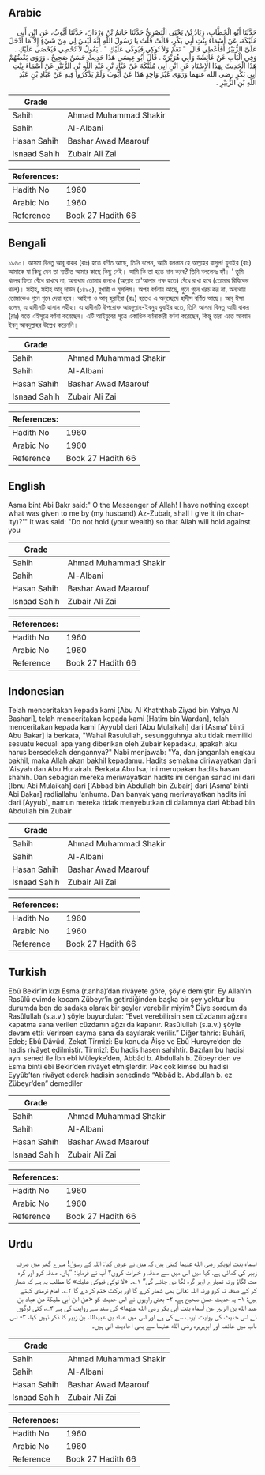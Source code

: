 ## Arabic


<div dir="rtl" lang="ar" style={{fontSize:'larger',backgroundColor:'#f8f9fa',padding:20}}>
حَدَّثَنَا أَبُو الْخَطَّابِ، زِيَادُ بْنُ يَحْيَى الْبَصْرِيُّ حَدَّثَنَا حَاتِمُ بْنُ وَرْدَانَ، حَدَّثَنَا أَيُّوبُ، عَنِ ابْنِ أَبِي مُلَيْكَةَ، عَنْ أَسْمَاءَ بِنْتِ أَبِي بَكْرٍ، قَالَتْ قُلْتُ يَا رَسُولَ اللَّهِ إِنَّهُ لَيْسَ لِي مِنْ شَيْءٍ إِلاَّ مَا أَدْخَلَ عَلَىَّ الزُّبَيْرُ أَفَأُعْطِي قَالَ ‏ "‏ نَعَمْ وَلاَ تُوكِي فَيُوكَى عَلَيْكِ ‏"‏ ‏.‏ يَقُولُ لاَ تُحْصِي فَيُحْصَى عَلَيْكِ ‏.‏ وَفِي الْبَابِ عَنْ عَائِشَةَ وَأَبِي هُرَيْرَةَ ‏.‏ قَالَ أَبُو عِيسَى هَذَا حَدِيثٌ حَسَنٌ صَحِيحٌ ‏.‏ وَرَوَى بَعْضُهُمْ هَذَا الْحَدِيثَ بِهَذَا الإِسْنَادِ عَنِ ابْنِ أَبِي مُلَيْكَةَ عَنْ عَبَّادِ بْنِ عَبْدِ اللَّهِ بْنِ الزُّبَيْرِ عَنْ أَسْمَاءَ بِنْتِ أَبِي بَكْرٍ رضى الله عنهما وَرَوَى غَيْرُ وَاحِدٍ هَذَا عَنْ أَيُّوبَ وَلَمْ يَذْكُرُوا فِيهِ عَنْ عَبَّادِ بْنِ عَبْدِ اللَّهِ بْنِ الزُّبَيْرِ ‏.‏
</div>
<div style={{backgroundColor:'#f8f9fa',padding:20, marginBottom: 10}}><table> <thead> <tr> <th>Grade</th> <th></th> </tr> </thead> <tbody> <tr><td>Sahih</td><td>Ahmad Muhammad Shakir</td></tr><tr><td>Sahih</td><td>Al-Albani</td></tr><tr><td>Hasan Sahih</td><td>Bashar Awad Maarouf</td></tr><tr><td>Isnaad Sahih</td><td>Zubair Ali Zai</td></tr></tbody></table><table> <thead> <tr> <th>References:</th> <th></th> </tr> </thead> <tbody><tr><td>Hadith No</td><td>1960</td></tr><tr><td>Arabic No</td><td>1960</td></tr><tr><td>Reference</td><td>Book 27 Hadith 66</td></tr></tbody></table></div>

## Bengali


<div dir="ltr" lang="bn" style={{fontSize:'larger',backgroundColor:'#f8f9fa',padding:20}}>
১৯৬০। আসমা বিনতু আবূ বাকর (রাঃ) হতে বর্ণিত আছে, তিনি বলেন, আমি বললাম হে আল্লাহর রাসুল! যুবাইর (রাঃ) আমাকে যা কিছু দেন তা ব্যতীত আমার কাছে কিছু নেই। আমি কি তা হতে দান করব? তিনি বললেনঃ হ্যাঁ। ’ তুমি থলের ফিতা বেঁধে রাখবে না, অন্যথায় তোমার জন্যও (আল্লাহ তা'আলার পক্ষ হতে) বেঁধে রাখা হবে (তোমার রিযিকের থলে)। সহীহ, সহীহ আবূ দাউদ (১৪৯০), বুখারী ও মুসলিম। অপর বর্ণনায় আছে, গুনে গুনে খরচ কর না, অন্যথায় তোমাকেও গুনে গুনে দেয়া হবে। আইশা ও আবূ হুরাইরা (রাঃ) হতেও এ অনুচ্ছেদে হাদীস বর্ণিত আছে। আবূ ঈসা বলেন, এ হাদীসটি হাসান সহীহ। এ হাদীসটি উপরোক্ত আবদুল্লাহ-ইবনুয যুবাইর হতে, তিনি আসমা বিনতু আবী বাকর (রাঃ) হতে এইসূত্রে বর্ণনা করেছেন। এটি আইয়ুবের সূত্রে একাধিক বর্ণনাকারী বর্ণনা করেছেন, কিন্তু তারা এতে আব্বাদ ইবনু আবদুল্লাহর উল্লেখ করেননি।
</div>
<div style={{backgroundColor:'#f8f9fa',padding:20, marginBottom: 10}}><table> <thead> <tr> <th>Grade</th> <th></th> </tr> </thead> <tbody> <tr><td>Sahih</td><td>Ahmad Muhammad Shakir</td></tr><tr><td>Sahih</td><td>Al-Albani</td></tr><tr><td>Hasan Sahih</td><td>Bashar Awad Maarouf</td></tr><tr><td>Isnaad Sahih</td><td>Zubair Ali Zai</td></tr></tbody></table><table> <thead> <tr> <th>References:</th> <th></th> </tr> </thead> <tbody><tr><td>Hadith No</td><td>1960</td></tr><tr><td>Arabic No</td><td>1960</td></tr><tr><td>Reference</td><td>Book 27 Hadith 66</td></tr></tbody></table></div>

## English


<div dir="ltr" lang="en" style={{fontSize:'larger',backgroundColor:'#f8f9fa',padding:20}}>
Asma bint Abi Bakr said:" O the Messenger of Allah! I have nothing except what was given to me by (my husband) Az-Zubair, shall I give it (in charity)?'" It was said: "Do not hold (your wealth) so that Allah will hold against you
</div>
<div style={{backgroundColor:'#f8f9fa',padding:20, marginBottom: 10}}><table> <thead> <tr> <th>Grade</th> <th></th> </tr> </thead> <tbody> <tr><td>Sahih</td><td>Ahmad Muhammad Shakir</td></tr><tr><td>Sahih</td><td>Al-Albani</td></tr><tr><td>Hasan Sahih</td><td>Bashar Awad Maarouf</td></tr><tr><td>Isnaad Sahih</td><td>Zubair Ali Zai</td></tr></tbody></table><table> <thead> <tr> <th>References:</th> <th></th> </tr> </thead> <tbody><tr><td>Hadith No</td><td>1960</td></tr><tr><td>Arabic No</td><td>1960</td></tr><tr><td>Reference</td><td>Book 27 Hadith 66</td></tr></tbody></table></div>

## Indonesian


<div dir="ltr" lang="id" style={{fontSize:'larger',backgroundColor:'#f8f9fa',padding:20}}>
Telah menceritakan kepada kami [Abu Al Khaththab Ziyad bin Yahya Al Bashari], telah menceritakan kepada kami [Hatim bin Wardan], telah menceritakan kepada kami [Ayyub] dari [Abu Mulaikah] dari [Asma' binti Abu Bakar] ia berkata, "Wahai Rasulullah, sesungguhnya aku tidak memiliki sesuatu kecuali apa yang diberikan oleh Zubair kepadaku, apakah aku harus bersedekah dengannya?" Nabi menjawab: "Ya, dan janganlah engkau bakhil, maka Allah akan bakhil kepadamu. Hadits semakna diriwayatkan dari 'Aisyah dan Abu Hurairah. Berkata Abu Isa; Ini merupakan hadits hasan shahih. Dan sebagian mereka meriwayatkan hadits ini dengan sanad ini dari [Ibnu Abi Mulaikah] dari ['Abbad bin Abdullah bin Zubair] dari [Asma' binti Abi Bakar] radliallahu 'anhuma. Dan banyak yang meriwayatkan hadits ini dari [Ayyub], namun mereka tidak menyebutkan di dalamnya dari Abbad bin Abdullah bin Zubair
</div>
<div style={{backgroundColor:'#f8f9fa',padding:20, marginBottom: 10}}><table> <thead> <tr> <th>Grade</th> <th></th> </tr> </thead> <tbody> <tr><td>Sahih</td><td>Ahmad Muhammad Shakir</td></tr><tr><td>Sahih</td><td>Al-Albani</td></tr><tr><td>Hasan Sahih</td><td>Bashar Awad Maarouf</td></tr><tr><td>Isnaad Sahih</td><td>Zubair Ali Zai</td></tr></tbody></table><table> <thead> <tr> <th>References:</th> <th></th> </tr> </thead> <tbody><tr><td>Hadith No</td><td>1960</td></tr><tr><td>Arabic No</td><td>1960</td></tr><tr><td>Reference</td><td>Book 27 Hadith 66</td></tr></tbody></table></div>

## Turkish


<div dir="ltr" lang="tr" style={{fontSize:'larger',backgroundColor:'#f8f9fa',padding:20}}>
Ebû Bekir’in kızı Esma (r.anha)’dan rivâyete göre, şöyle demiştir: Ey Allah’ın Rasûlü evimde kocam Zübeyr’in getirdiğinden başka bir şey yoktur bu durumda ben de sadaka olarak bir şeyler verebilir miyim? Diye sordum da Rasûlullah (s.a.v.) şöyle buyurdular: “Evet verebilirsin sen cüzdanın ağzını kapatma sana verilen cüzdanın ağzı da kapanır. Rasûlullah (s.a.v.) şöyle devam etti: Verirsen sayma sana da sayılarak verilir.” Diğer tahric: Buhârî, Edeb; Ebû Dâvûd, Zekat Tirmizî: Bu konuda Âişe ve Ebû Hureyre’den de hadis rivâyet edilmiştir. Tirmizî: Bu hadis hasen sahihtir. Bazıları bu hadisi aynı sened ile İbn ebî Müleyke’den, Abbâd b. Abdullah b. Zübeyr’den ve Esma binti ebî Bekir’den rivâyet etmişlerdir. Pek çok kimse bu hadisi Eyyûb’tan rivâyet ederek hadisin senedinde “Abbâd b. Abdullah b. ez Zübeyr’den” demediler
</div>
<div style={{backgroundColor:'#f8f9fa',padding:20, marginBottom: 10}}><table> <thead> <tr> <th>Grade</th> <th></th> </tr> </thead> <tbody> <tr><td>Sahih</td><td>Ahmad Muhammad Shakir</td></tr><tr><td>Sahih</td><td>Al-Albani</td></tr><tr><td>Hasan Sahih</td><td>Bashar Awad Maarouf</td></tr><tr><td>Isnaad Sahih</td><td>Zubair Ali Zai</td></tr></tbody></table><table> <thead> <tr> <th>References:</th> <th></th> </tr> </thead> <tbody><tr><td>Hadith No</td><td>1960</td></tr><tr><td>Arabic No</td><td>1960</td></tr><tr><td>Reference</td><td>Book 27 Hadith 66</td></tr></tbody></table></div>

## Urdu


<div dir="rtl" lang="ur" style={{fontSize:'larger',backgroundColor:'#f8f9fa',padding:20}}>
اسماء بنت ابوبکر رضی الله عنہما کہتی ہیں کہ میں نے عرض کیا: اللہ کے رسول! میرے گھر میں صرف زبیر کی کمائی ہے، کیا میں اس میں سے صدقہ و خیرات کروں؟ آپ نے فرمایا: ”ہاں، صدقہ کرو اور گرہ مت لگاؤ ورنہ تمہارے اوپر گرہ لگا دی جائے گی“ ۱؎۔ «لا توكي فيوكى عليك» کا مطلب یہ ہے کہ شمار کر کے صدقہ نہ کرو ورنہ اللہ تعالیٰ بھی شمار کرے گا اور برکت ختم کر دے گا ۲؎۔ امام ترمذی کہتے ہیں: ۱- یہ حدیث حسن صحیح ہے، ۲- بعض راویوں نے اس حدیث کو «عن ابن أبي مليكة عن عباد بن عبد الله بن الزبير عن أسماء بنت أبي بكر رضي الله عنهما» کی سند سے روایت کی ہے ۳؎، کئی لوگوں نے اس حدیث کی روایت ایوب سے کی ہے اور اس میں عباد بن عبیداللہ بن زبیر کا ذکر نہیں کیا، ۳- اس باب میں عائشہ اور ابوہریرہ رضی الله عنہما سے بھی احادیث آئی ہیں۔
</div>
<div style={{backgroundColor:'#f8f9fa',padding:20, marginBottom: 10}}><table> <thead> <tr> <th>Grade</th> <th></th> </tr> </thead> <tbody> <tr><td>Sahih</td><td>Ahmad Muhammad Shakir</td></tr><tr><td>Sahih</td><td>Al-Albani</td></tr><tr><td>Hasan Sahih</td><td>Bashar Awad Maarouf</td></tr><tr><td>Isnaad Sahih</td><td>Zubair Ali Zai</td></tr></tbody></table><table> <thead> <tr> <th>References:</th> <th></th> </tr> </thead> <tbody><tr><td>Hadith No</td><td>1960</td></tr><tr><td>Arabic No</td><td>1960</td></tr><tr><td>Reference</td><td>Book 27 Hadith 66</td></tr></tbody></table></div>